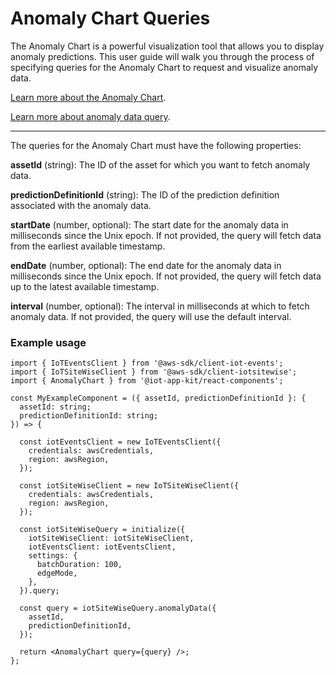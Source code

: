 
<Meta of={AnomalyChartStories} />

# Anomaly Chart Queries 

The Anomaly Chart is a powerful visualization tool that allows you to display anomaly predictions. This user guide will walk you through the process of specifying queries for the Anomaly Chart to request and visualize anomaly data.

[Learn more about the Anomaly Chart](/docs/components-anomalychart--docs).

[Learn more about anomaly data query](/docs/data-sources-aws-iot-sitewise--docs).

---

The queries for the Anomaly Chart must have the following properties:

**assetId** (string): The ID of the asset for which you want to fetch anomaly data.

**predictionDefinitionId** (string): The ID of the prediction definition associated with the anomaly data.

**startDate** (number, optional): The start date for the anomaly data in milliseconds since the Unix epoch. If not provided, the query will fetch data from the earliest available timestamp.

**endDate** (number, optional): The end date for the anomaly data in milliseconds since the Unix epoch. If not provided, the query will fetch data up to the latest available timestamp.

**interval** (number, optional): The interval in milliseconds at which to fetch anomaly data. If not provided, the query will use the default interval.


### Example usage

```
import { IoTEventsClient } from '@aws-sdk/client-iot-events';
import { IoTSiteWiseClient } from '@aws-sdk/client-iotsitewise';
import { AnomalyChart } from '@iot-app-kit/react-components';

const MyExampleComponent = ({ assetId, predictionDefinitionId }: {
  assetId: string;
  predictionDefinitionId: string;
}) => {

  const iotEventsClient = new IoTEventsClient({
    credentials: awsCredentials,
    region: awsRegion,
  });

  const iotSiteWiseClient = new IoTSiteWiseClient({
    credentials: awsCredentials,
    region: awsRegion,
  });
  
  const iotSiteWiseQuery = initialize({
    iotSiteWiseClient: iotSiteWiseClient,
    iotEventsClient: iotEventsClient,
    settings: {
      batchDuration: 100,
      edgeMode,
    },
  }).query;
  
  const query = iotSiteWiseQuery.anomalyData({
    assetId,
    predictionDefinitionId,
  });

  return <AnomalyChart query={query} />;
};

```